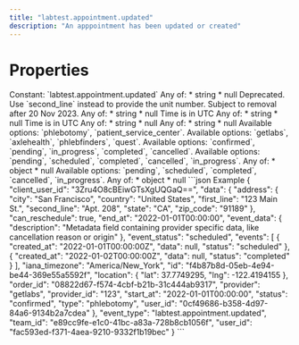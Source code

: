 ```yaml
---
title: "labtest.appointment.updated"
description: "An apppointment has been updated or created"
---
```

# Properties
<ResponseField name="event_type" type="const string" required="true">
Constant: `labtest.appointment.updated`
</ResponseField>
<ResponseField name="team_id" type="string" required="true">
</ResponseField>
<ResponseField name="user_id" type="string" required="true">
</ResponseField>
<ResponseField name="client_user_id" type="string" required="true">
</ResponseField>
<ResponseField name="data" type="ClientFacingAppointment" required="true">
<Expandable title="ClientFacingAppointment" defaultOpen="true">
<ResponseField name="id" type="string" required="true">
</ResponseField>
<ResponseField name="user_id" type="string" required="true">
</ResponseField>
<ResponseField name="order_id" type="string" required="true">
</ResponseField>
<ResponseField name="address" type="USAddress" required="true">
<Expandable title="USAddress" defaultOpen="true">
<ResponseField name="first_line" type="string" required="true">
</ResponseField>
<ResponseField name="second_line" type="anyOf | null">
Any of:
* string
* null
</ResponseField>
<ResponseField name="city" type="string" required="true">
</ResponseField>
<ResponseField name="state" type="string" required="true">
</ResponseField>
<ResponseField name="zip_code" type="string" required="true">
</ResponseField>
<ResponseField name="unit" type="anyOf | null" deprecated>
Deprecated. Use `second_line` instead to provide the unit number. Subject to removal after 20 Nov 2023.
Any of:
* string
* null
</ResponseField>
</Expandable>
</ResponseField>
<ResponseField name="location" type="LngLat" required="true">
<Expandable title="LngLat" defaultOpen="true">
<ResponseField name="lng" type="number" required="true">
</ResponseField>
<ResponseField name="lat" type="number" required="true">
</ResponseField>
</Expandable>
</ResponseField>
<ResponseField name="start_at" type="anyOf" required="true">
Time is in UTC
Any of:
* string
* null
</ResponseField>
<ResponseField name="end_at" type="anyOf" required="true">
Time is in UTC
Any of:
* string
* null
</ResponseField>
<ResponseField name="iana_timezone" type="anyOf | null">
Any of:
* string
* null
</ResponseField>
<ResponseField name="type" type="enum<string>" required="true">
Available options: `phlebotomy`, `patient_service_center`.
</ResponseField>
<ResponseField name="provider" type="enum<string>" required="true">
Available options: `getlabs`, `axlehealth`, `phlebfinders`, `quest`.
</ResponseField>
<ResponseField name="status" type="enum<string>" required="true">
Available options: `confirmed`, `pending`, `in_progress`, `completed`, `cancelled`.
</ResponseField>
<ResponseField name="provider_id" type="string" required="true">
</ResponseField>
<ResponseField name="can_reschedule" type="boolean" required="true">
</ResponseField>
<ResponseField name="event_status" type="enum<string>" required="true">
Available options: `pending`, `scheduled`, `completed`, `cancelled`, `in_progress`.
</ResponseField>
<ResponseField name="event_data" type="anyOf | null">
Any of:
* object
* null
</ResponseField>
<ResponseField name="events" type="ClientFacingAppointmentEvent[]" required="true">
<Expandable title="Item Schema: ClientFacingAppointmentEvent" defaultOpen="true">
<ResponseField name="created_at" type="string" required="true">
</ResponseField>
<ResponseField name="status" type="enum<string>" required="true">
Available options: `pending`, `scheduled`, `completed`, `cancelled`, `in_progress`.
</ResponseField>
<ResponseField name="data" type="anyOf | null">
Any of:
* object
* null
</ResponseField>
</Expandable>
</ResponseField>
</Expandable>
</ResponseField>
<ResponseExample>
```json Example
{
  "client_user_id": "3Zru4O8cBEiwGTsXgUQGaQ==",
  "data": {
    "address": {
      "city": "San Francisco",
      "country": "United States",
      "first_line": "123 Main St.",
      "second_line": "Apt. 208",
      "state": "CA",
      "zip_code": "91189"
    },
    "can_reschedule": true,
    "end_at": "2022-01-01T00:00:00",
    "event_data": {
      "description": "Metadata field containing provider specific data, like cancellation reason or origin"
    },
    "event_status": "scheduled",
    "events": [
      {
        "created_at": "2022-01-01T00:00:00Z",
        "data": null,
        "status": "scheduled"
      },
      {
        "created_at": "2022-01-02T00:00:00Z",
        "data": null,
        "status": "completed"
      }
    ],
    "iana_timezone": "America/New_York",
    "id": "f4b87b8d-05eb-4e94-be44-369e55a5592f",
    "location": {
      "lat": 37.7749295,
      "lng": -122.4194155
    },
    "order_id": "08822d67-f574-4cbf-b21b-31c444ab9317",
    "provider": "getlabs",
    "provider_id": "123",
    "start_at": "2022-01-01T00:00:00",
    "status": "confirmed",
    "type": "phlebotomy",
    "user_id": "0cf49686-b358-4d97-84a6-9134b2a7cdea"
  },
  "event_type": "labtest.appointment.updated",
  "team_id": "e89cc9fe-e1c0-41bc-a83a-728b8cb1056f",
  "user_id": "fac593ed-f371-4aea-9210-9332f1b19bec"
}
```
</ResponseExample>
